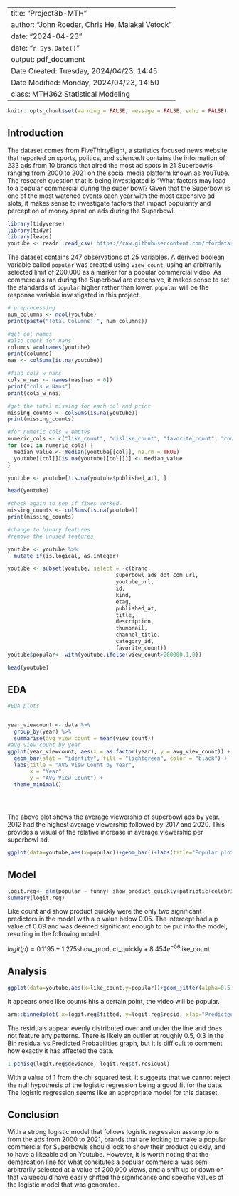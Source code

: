 
---
title: "Project3b-MTH"
author: "John Roeder, Chris He, Malakai Vetock"
date: "2024-04-23"
date: "`r Sys.Date()`"
output: pdf_document
Date Created: Tuesday, 2024/04/23, 14:45
Date Modified: Monday, 2024/04/23, 14:50
class: MTH362 Statistical Modeling
---

```{r setup, include=FALSE} 
knitr::opts_chunk$set(warning = FALSE, message = FALSE, echo = FALSE) 
```

## Introduction

The dataset comes from FiveThirtyEight, a statistics focused news website that reported on sports, politics, and science.It contains the information of 233 ads from 10 brands that aired the most ad spots in 21 Superbowls ranging from 2000 to 2021 on the social media platform known as YouTube. The research question that is being investigated is "What factors may lead to a popular commercial during the super bowl? Given that the Superbowl is one of the most watched events each year with the most expensive ad slots, it makes sense to investigate factors that impact popularity and perception of money spent on ads during the Superbowl.

```{r}
library(tidyverse)
library(tidyr)
library(leaps)
youtube <- readr::read_csv('https://raw.githubusercontent.com/rfordatascience/tidytuesday/master/data/2021/2021-03-02/youtube.csv')
```

The dataset contains 247 observations of 25 variables. A derived boolean variable called `popular` was created using `view_count`, using an arbitrarily selected limit of 200,000 as a marker for a popular commercial video. As commercials ran during the Superbowl are expensive, it makes sense to set the standards of `popular` higher rather than lower. `popular` will be the response variable investigated in this project.


```{r}
# preprocessing 
num_columns <- ncol(youtube)
print(paste("Total Columns: ", num_columns))

#get col names 
#also check for nans
columns =colnames(youtube)
print(columns)
nas <- colSums(is.na(youtube))

#find cols w nans
cols_w_nas <- names(nas[nas > 0])
print("cols w Nans")
print(cols_w_nas)

#get the total missing for each col and print
missing_counts <- colSums(is.na(youtube))
print(missing_counts)
```

```{r}

#for numeric cols w emptys
numeric_cols <- c("like_count", "dislike_count", "favorite_count", "comment_count", "view_count")
for (col in numeric_cols) {
  median_value <- median(youtube[[col]], na.rm = TRUE)  
  youtube[[col]][is.na(youtube[[col]])] <- median_value 
}

youtube <- youtube[!is.na(youtube$published_at), ]

head(youtube)

#check again to see if fixes worked. 
missing_counts <- colSums(is.na(youtube))
print(missing_counts)

```

```{r}
#change to binary features
#remove the unused features

youtube <- youtube %>%
  mutate_if(is.logical, as.integer)

youtube <- subset(youtube, select = -c(brand,
                                  superbowl_ads_dot_com_url,
                                  youtube_url,
                                  id,
                                  kind,
                                  etag,
                                  published_at,
                                  title,
                                  description,
                                  thumbnail,
                                  channel_title,
                                  category_id, 
                                  favorite_count))
youtube$popular<- with(youtube,ifelse(view_count>200000,1,0))

head(youtube)
```

## EDA


```{r}
#EDA plots 


year_viewcount <- data %>%
  group_by(year) %>%
  summarise(avg_view_count = mean(view_count))
#avg view count by year
ggplot(year_viewcount, aes(x = as.factor(year), y = avg_view_count)) +
  geom_bar(stat = "identity", fill = "lightgreen", color = "black") +
  labs(title = "AVG View Count by Year",
       x = "Year",
       y = "AVG View Count") +
  theme_minimal()





```
The above plot shows the average viewership of superbowl ads by year. 2012 had the highest average viewership followed by 2017 and 2020. This provides a visual of the relative increase in average viewership per superbowl ad. 


```{r}
ggplot(data=youtube,aes(x=popular))+geom_bar()+labs(title="Popular plot")
```


## Model

```{r}
logit.reg<- glm(popular ~ funny+ show_product_quickly+patriotic+celebrity+danger+animals+use_sex+like_count+dislike_count,data=youtube)
summary(logit.reg)
```

Like count and show product quickly were the only two significant predictors in the model with a p value below 0.05.  The intercept had a p value of 0.09 and was deemed significant enough to be put into the model, resulting in the following model.

$logit(p)=0.1195+1.275\text{show_product_quickly}+8.454e^{-06}\text{like_count}$


## Analysis


```{r}
ggplot(data=youtube,aes(x=like_count,y=popular))+geom_jitter(alpha=0.5, height=0.1) + geom_smooth(method='glm', method.args=list(family='binomial'), se=TRUE) + labs(x='like_count', y='Popular?: 0 = No, 1 = Yes')
```

It appears once like counts hits a certain point, the video will be popular.


```{r}
arm::binnedplot( x=logit.reg$fitted, y=logit.reg$resid, xlab="Predicted Probabilities", main="Bin Resid vs. Pred Prob", col.int = FALSE)
```

The residuals appear evenly distributed over and under the line and does not feature any patterns. There is likely an outlier at roughly 0.5, 0.3 in the Bin residual vs Predicted Probabilities graph, but it is difficult to comment how exactly it has affected the data.


```{r}
1-pchisq(logit.reg$deviance, logit.reg$df.residual)
```

With a value of 1 from the chi squared test, it suggests that we cannot reject the null hypothesis of the logistic regression being a good fit for the data. The logistic regression seems like an appropriate model for this dataset.



## Conclusion


With a strong logistic model that follows logistic regression assumptions from the ads from 2000 to 2021, brands that are looking to make a popular commercial for Superbowls should look to show their product quickly, and to have a likeable ad on Youtube. However, it is worth noting that the demarcation line for what consitutes a popular commercial was semi arbitrarily selected at a value of 200,000 views, and a shift up or down on that valuecould have easily shifted the significance and specific values of the logistic model that was generated.

